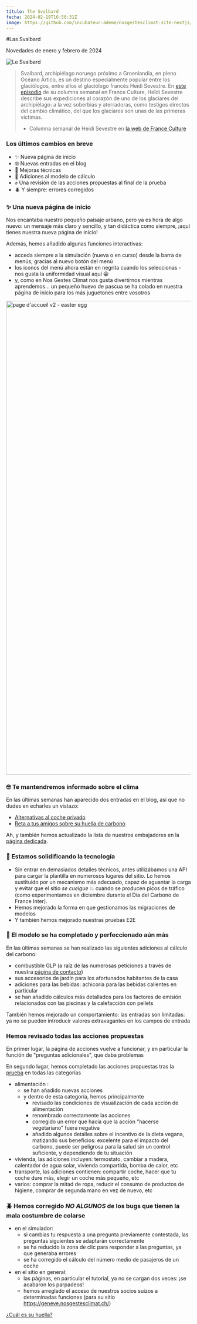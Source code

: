 ```yaml
---
título: The Svalbard
fecha: 2024-02-19T16:50:31Z
image: https://github.com/incubateur-ademe/nosgestesclimat-site-nextjs/assets/144152881/db0bec84-5cc2-4123-b990-d434f1234545
---
```


#Las Svalbard

Novedades de enero y febrero de 2024

![Le Svalbard](https://github.com/incubateur-ademe/nosgestesclimat-site-nextjs/assets/144152881/db0bec84-5cc2-4123-b990-d434f1234545)

> Svalbard, archipiélago noruego próximo a Groenlandia, en pleno Océano Ártico, es un destino especialmente popular entre los glaciólogos, entre ellos el glaciólogo francés Heïdi Sevestre.
> En <a href="https://www.radiofrance.fr/franceculture/podcasts/le-biais-d-heidi-sevestre/voyage-a-l-interieur-d-un-glacier-4570455">este episodio</a> de su columna semanal en France Culture, Heïdi Sevestre describe sus expediciones al corazón de uno de los glaciares del archipiélago: a la vez soberbias y aterradoras, como testigos directos del cambio climático, del que los glaciares son unas de las primeras víctimas.
> - Columna semanal de Heidi Sevestre en <a href="https://www.radiofrance.fr/franceculture/podcasts/le-biais-d-heidi-sevestre">la web de France Culture</a>


### Los últimos cambios en breve

- ✨ Nueva página de inicio
- 🤓 Nuevas entradas en el blog
- 🧱 Mejoras técnicas
- 🧮 Adiciones al modelo de cálculo
- ✊ Una revisión de las acciones propuestas al final de la prueba
- 🪲 Y siempre: errores corregidos

### ✨ Una nueva página de inicio

Nos encantaba nuestro pequeño paisaje urbano, pero ya es hora de algo nuevo: un mensaje más claro y sencillo, y tan didáctica como siempre, ¡aquí tienes nuestra nueva página de inicio! 

Además, hemos añadido algunas funciones interactivas: 

- acceda siempre a la simulación (nueva o en curso) desde la barra de menús, gracias al nuevo botón del menú
- los iconos del menú ahora están en negrita cuando los seleccionas - nos gusta la uniformidad visual aquí 😀
- y, como en Nos Gestes Climat nos gusta divertirnos mientras aprendemos... un pequeño huevo de pascua se ha colado en nuestra página de inicio para los más juguetones entre vosotros

<img width="1288" alt="page d'accueil v2 - easter egg" src="https://github.com/incubateur-ademe/nosgestesclimat-site/assets/144152881/71316ff6-4b90-4bab-a7f0-ab26a5d64694">

### 🤓 Te mantendremos informado sobre el clima

En las últimas semanas han aparecido dos entradas en el blog, así que no dudes en echarles un vistazo: 

- <a href="https://nosgestesclimat.fr/blog/alternatives-voiture-individuelle">Alternativas al coche privado</a>
- <a href="https://nosgestesclimat.fr/blog/challenge-tes-amis">Reta a tus amigos sobre su huella de carbono</a>

Ah, y también hemos actualizado la lista de nuestros embajadores en la <a href="https://nosgestesclimat.fr/ambassadeurs">página dedicada</a>.

### 🧱 Estamos solidificando la tecnología

- Sin entrar en demasiados detalles técnicos, antes utilizábamos una API para cargar la plantilla en numerosos lugares del sitio. Lo hemos sustituido por un mecanismo más adecuado, capaz de aguantar la carga y evitar que el sitio *se cuelgue* 💥 cuando se producen picos de tráfico (como experimentamos en diciembre durante el Día del Carbono de France Inter).
- Hemos mejorado la forma en que gestionamos las migraciones de modelos
- Y también hemos mejorado nuestras pruebas E2E

### 🧮 El modelo se ha completado y perfeccionado aún más

En las últimas semanas se han realizado las siguientes adiciones al cálculo del carbono: 

- combustible GLP (a raíz de las numerosas peticiones a través de nuestra <a href="https://nosgestesclimat.fr/contact">página de contacto</a>)
- sus accesorios de jardín para los afortunados habitantes de la casa
- adiciones para las bebidas: achicoria para las bebidas calientes en particular
- se han añadido cálculos más detallados para los factores de emisión relacionados con las piscinas y la calefacción con pellets

También hemos mejorado un comportamiento: las entradas son limitadas: ya no se pueden introducir valores extravagantes en los campos de entrada

### Hemos revisado todas las acciones propuestas

En primer lugar, la página de acciones vuelve a funcionar, y en particular la función de "preguntas adicionales", que daba problemas

En segundo lugar, hemos completado las acciones propuestas tras la <a href="https://nosgestesclimat.fr/calculateur/bilan?mtm_campaign=nouveautes-simu">prueba</a> en todas las categorías 

- alimentación :
    - se han añadido nuevas acciones
    - y dentro de esta categoría, hemos principalmente
        - revisado las condiciones de visualización de cada acción de alimentación
        - renombrado correctamente las acciones
        - corregido un error que hacía que la acción "hacerse vegetariano" fuera negativa
        - añadido algunos detalles sobre el incentivo de la dieta vegana, matizando sus beneficios: excelente para el impacto del carbono, puede ser peligrosa para la salud sin un control suficiente, y dependiendo de tu situación
- vivienda, las adiciones incluyen: termostato, cambiar a madera, calentador de agua solar, vivienda compartida, bomba de calor, etc
- transporte, las adiciones contienen: compartir coche, hacer que tu coche dure más, elegir un coche más pequeño, etc
- varios: comprar la mitad de ropa, reducir el consumo de productos de higiene, comprar de segunda mano en vez de nuevo, etc

### 🪲 Hemos corregido *NO ALGUNOS* de los bugs que tienen la mala costumbre de colarse

- en el simulador:
    - si cambias tu respuesta a una pregunta previamente contestada, las preguntas siguientes se adaptarán correctamente
    - se ha reducido la zona de clic para responder a las preguntas, ya que generaba errores
    - se ha corregido el cálculo del número medio de pasajeros de un coche
- en el sitio en general:
    - las páginas, en particular el tutorial, ya no se cargan dos veces: ¡se acabaron los parpadeos!
    - hemos arreglado el acceso de nuestros socios suizos a determinadas funciones (para su sitio https://geneve.nosgestesclimat.ch/)


<div className="text-center">
  <a
    href="https://nosgestesclimat.fr/calculateur/bilan?mtm_campaign=nouveautes-simu"
    className="focus:ring-offset-3 transition-color mx-auto inline-flex items-center whitespace-nowrap rounded-md border-2 border-primary-500 bg-primary-500 !p-4 font-bold !text-white no-underline shadow-sm transition-colors transition-colors hover:bg-primary-700 hover:text-white focus:outline-none focus:ring-2 focus:ring-primary-700 aria-disabled:opacity-50">
    ¿Cuál es su huella? 
  </a>
</div>
